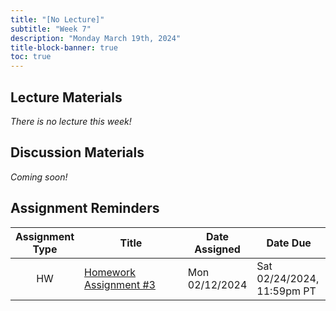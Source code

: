 ```yaml
---
title: "[No Lecture]"
subtitle: "Week 7"
description: "Monday March 19th, 2024"
title-block-banner: true
toc: true
---
```


## Lecture Materials 

*There is no lecture this week!*

## Discussion Materials

*Coming soon!*

## Assignment Reminders

| Assignment Type | Title                                                 | Date Assigned  | Date Due                   |
|:---------------:|-------------------------------------------------------|----------------|----------------------------|
| HW              | [Homework Assignment #3](../assignments/HW3.qmd)      | Mon 02/12/2024 | Sat 02/24/2024, 11:59pm PT |
